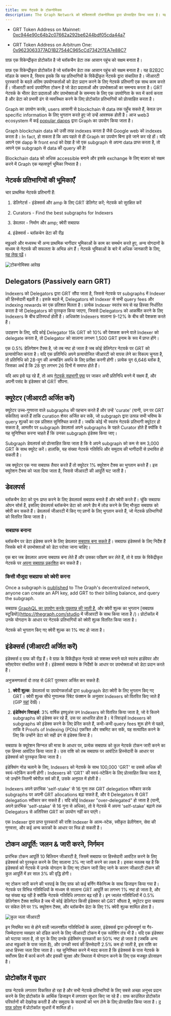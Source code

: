 ```yaml
---
title: ग्राफ नेटवर्क के टोकनोमिक्स
description: The Graph Network को शक्तिशाली टोकनोमिक्स द्वारा प्रोत्साहित किया जाता है। यहां बताया गया है कि GRT, The Graph का मूल कार्य उपयोगिता टोकन, कैसे काम करता है।
---
```


- GRT Token Address on Mainnet: [0xc944e90c64b2c07662a292be6244bdf05cda44a7](https://etherscan.io/token/0xc944e90c64b2c07662a292be6244bdf05cda44a7)

- GRT Token Address on Arbitrum One: [0x9623063377AD1B27544C965cCd7342f7EA7e88C7](https://arbiscan.io/token/0x9623063377ad1b27544c965ccd7342f7ea7e88c7)

ग्राफ़ एक विकेन्द्रीकृत प्रोटोकॉल है जो ब्लॉकचैन डेटा तक आसान पहुंच को सक्षम बनाता है।

ग्राफ़ एक विकेन्द्रीकृत प्रोटोकॉल है जो ब्लॉकचैन डेटा तक आसान पहुंच को सक्षम बनाता है। यह B2B2C मॉडल के समान है, सिवाय इसके कि यह प्रतिभागियों के विकेंद्रीकृत नेटवर्क द्वारा संचालित है। जीआरटी पुरस्कारों के बदले अंतिम उपयोगकर्ताओं को डेटा प्रदान करने के लिए नेटवर्क प्रतिभागी एक साथ काम करते हैं। जीआरटी कार्य उपयोगिता टोकन है जो डेटा प्रदाताओं और उपभोक्ताओं का समन्वय करता है। GRT नेटवर्क के भीतर डेटा प्रदाताओं और उपभोक्ताओं के समन्वय के लिए एक उपयोगिता के रूप में कार्य करता है और डेटा को प्रभावी ढंग से व्यवस्थित करने के लिए प्रोटोकॉल प्रतिभागियों को प्रोत्साहित करता है।

Graph का उपयोग करके, users आसानी से blockchain से data तक पहुँच सकते हैं, केवल उन specific information के लिए भुगतान करते हुए जो उन्हें आवश्यक होती है। आज web3 ecosystem में कई [popular dapps](https://thegraph.com/explorer) द्वारा Graph का उपयोग किया जाता है।

Graph blockchain data को उसी तरह indexes करता है जैसे Google web को indexes करता है। In fact, हो सकता है कि आप पहले से ही Graph का उपयोग बिना इसे जाने कर रहे हों। यदि आपने एक dapp के front end को देखा है जो एक subgraph से अपना data प्राप्त करता है, तो आपने एक subgraph से data की query की है!

Blockchain data को अधिक accessible बनाने और इसके exchange के लिए बाज़ार को सक्षम करने में Graph एक महत्वपूर्ण भूमिका निभाता है।

## नेटवर्क प्रतिभागियों की भूमिकाएँ

चार प्राथमिक नेटवर्क प्रतिभागी हैं:

1.  डेलिगेटर्स - इंडेक्सर्स और amp के लिए GRT डेलिगेट करें; नेटवर्क को सुरक्षित करें

2.  Curators - Find the best subgraphs for Indexers

3.  डेवलपर - निर्माण और amp; क्वेरी सबग्राफ

4.  इंडेक्सर्स - ब्लॉकचेन डेटा की रीढ़

मछुआरे और मध्यस्थ भी अन्य प्राथमिक भागीदार भूमिकाओं के काम का समर्थन करते हुए, अन्य योगदानों के माध्यम से नेटवर्क की सफलता के अभिन्न अंग हैं। नेटवर्क भूमिकाओं के बारे में अधिक जानकारी के लिए, [यह लेख पढ़ें](https://thegraph.com/blog/the-graph-grt-token-economics/)।

![टोकनोमिक्स आरेख](/img/updated-tokenomics-image.png)

## Delegators (Passively earn GRT)

Indexers को Delegators द्वारा GRT सौंपा जाता है, जिससे नेटवर्क पर subgraphs में Indexer की हिस्सेदारी बढ़ती है। इसके बदले में, Delegators को Indexer से सभी query fees और indexing rewards का एक प्रतिशत मिलता है। प्रत्येक Indexer स्वतंत्र रूप से वह हिस्सा निर्धारित करता है जो Delegators को पुरस्कृत किया जाएगा, जिससे Delegators को आकर्षित करने के लिए Indexers के बीच प्रतिस्पर्धा होती है। अधिकांश Indexers सालाना 9-12% के बीच की पेशकश करते हैं।

उदाहरण के लिए, यदि कोई Delegator 15k GRT को 10% की पेशकश करने वाले Indexer को delegate करता है, तो Delegator को सालाना लगभग 1,500 GRT इनाम के रूप में प्राप्त होंगे।

एक 0.5% डेलिगेशन टैक्स है, जो तब नष्ट हो जाता है जब कोई डेलिगेटर नेटवर्क पर GRT को प्रत्यायोजित करता है। यदि एक प्रतिनिधि अपने प्रत्यायोजित जीआरटी को वापस लेने का विकल्प चुनता है, तो प्रतिनिधि को 28-युग की अनबंडिंग अवधि के लिए प्रतीक्षा करनी होगी। प्रत्येक युग 6,646 ब्लॉक है, जिसका अर्थ है कि 28 युग लगभग 26 दिनों में समाप्त होते हैं।

यदि आप इसे पढ़ रहे हैं, तो आप [नेटवर्क सहभागी पृष्ठ](https://thegraph.com/explorer/participants/indexers) पर जाकर अभी प्रतिनिधि बनने में सक्षम हैं, और अपनी पसंद के इंडेक्सर को GRT सौंपना.

## क्यूरेटर (जीआरटी अर्जित करें)

क्यूरेटर उच्च-गुणवत्ता वाले subgraphs की पहचान करते हैं और उन्हें 'curate' (यानी, उन पर GRT संकेतित) करते हैं ताकि curation शेयर अर्जित कर सकें, जो subgraph द्वारा उत्पन्न सभी भविष्य के query शुल्कों का एक प्रतिशत सुनिश्चित करते हैं। जबकि कोई भी स्वतंत्र नेटवर्क प्रतिभागी क्यूरेटर हो सकता है, आमतौर पर subgraph डेवलपर्स अपने subgraphs के पहले Curator होते हैं क्योंकि वे यह सुनिश्चित करना चाहते हैं कि उनका subgraph इंडेक्स किया जाए।

Subgraph डेवलपर्स को प्रोत्साहित किया जाता है कि वे अपने subgraph को कम से कम 3,000 GRT के साथ क्यूरेट करें। हालांकि, यह संख्या नेटवर्क गतिविधि और समुदाय की भागीदारी से प्रभावित हो सकती है।

जब क्यूरेटर एक नया सबग्राफ तैयार करते हैं तो क्यूरेटर 1% क्यूरेशन टैक्स का भुगतान करते हैं। इस क्यूरेशन टैक्स को जला दिया जाता है, जिससे जीआरटी की आपूर्ति घट जाती है।

## डेवलपर्स

ब्लॉकचैन डेटा को पुनः प्राप्त करने के लिए डेवलपर्स सबग्राफ बनाते हैं और क्वेरी करते हैं। चूंकि सबग्राफ ओपन सोर्स हैं, इसलिए डेवलपर्स ब्लॉकचेन डेटा को अपने डैप में लोड करने के लिए मौजूदा सबग्राफ को क्वेरी कर सकते हैं। डेवलपर्स जीआरटी में किए गए प्रश्नों के लिए भुगतान करते हैं, जो नेटवर्क प्रतिभागियों को वितरित किया जाता है।

### सबग्राफ बनाना

ब्लॉकचैन पर डेटा इंडेक्स करने के लिए डेवलपर [सबग्राफ बना सकते हैं](/developing/creating-a-subgraph/)। सबग्राफ इंडेक्सर्स के लिए निर्देश हैं जिसके बारे में उपभोक्ताओं को डेटा परोसा जाना चाहिए।

एक बार जब डेवलपर अपना सबग्राफ बना लेते हैं और उसका परीक्षण कर लेते हैं, तो वे ग्राफ़ के विकेंद्रीकृत नेटवर्क पर [अपना सबग्राफ़ प्रकाशित](/publishing/publishing-a-subgraph/) कर सकते हैं।

### किसी मौजूदा सबग्राफ को क्वेरी करना

Once a subgraph is [published](/publishing/publishing-a-subgraph/) to The Graph's decentralized network, anyone can create an API key, add GRT to their billing balance, and query the subgraph.

सबग्राफ [GraphQL का उपयोग करके पूछताछ की जाती है](/querying/querying-the-graph/), और क्वेरी शुल्क का भुगतान [सबग्राफ स्टूडियो](https://thegraph.com/studio में जीआरटी के साथ किया जाता है /)। प्रोटोकॉल में उनके योगदान के आधार पर नेटवर्क प्रतिभागियों को क्वेरी शुल्क वितरित किया जाता है।

नेटवर्क को भुगतान किए गए क्वेरी शुल्क का 1% नष्ट हो जाता है।

## इंडेक्सर्स (जीआरटी अर्जित करें)

इंडेक्सर्स द ग्राफ की रीढ़ हैं। वे ग्राफ़ के विकेंद्रीकृत नेटवर्क को सशक्त बनाने वाले स्वतंत्र हार्डवेयर और सॉफ़्टवेयर संचालित करते हैं। इंडेक्सर्स सबग्राफ के निर्देशों के आधार पर उपभोक्ताओं को डेटा प्रदान करते हैं।

अनुक्रमणकर्ता दो तरह से GRT पुरस्कार अर्जित कर सकते हैं:

1.  **क्वेरी शुल्क**: डेवलपर्स या उपयोगकर्ताओं द्वारा subgraph डेटा क्वेरी के लिए भुगतान किए गए GRT। क्वेरी शुल्क सीधे गुणात्मक रिबेट फंक्शन के अनुसार Indexers को वितरित किए जाते हैं (GIP [यहां](https://forum.thegraph.com/t/gip-0051-exponential-query-fee-rebates-for-indexers/4162) देखें)।

2.  **इंडेक्सिंग रिवार्ड्स**: 3% वार्षिक इश्यूअंस उन Indexers को वितरित किया जाता है, जो वे कितने subgraphs को इंडेक्स कर रहे हैं, उस पर आधारित होता है। ये रिवार्ड्स Indexers को subgraphs को इंडेक्स करने के लिए प्रेरित करते हैं, कभी-कभी query fees शुरू होने से पहले, ताकि वे Proofs of Indexing (POIs) एकत्रित और सबमिट कर सकें, यह सत्यापित करने के लिए कि उन्होंने डेटा को सही ढंग से इंडेक्स किया है।

सबग्राफ के क्यूरेशन सिग्नल की मात्रा के आधार पर, प्रत्येक सबग्राफ को कुल नेटवर्क टोकन जारी करने का एक हिस्सा आवंटित किया जाता है। उस राशि को तब सबग्राफ पर आवंटित हिस्सेदारी के आधार पर इंडेक्सर्स को पुरस्कृत किया जाता है।

इंडेक्सिंग नोड चलाने के लिए, Indexers को नेटवर्क के साथ 100,000 'GRT' या उससे अधिक की स्वयं-स्टेकिंग करनी होगी। Indexers को 'GRT' की स्वयं-स्टेकिंग के लिए प्रोत्साहित किया जाता है, जो उन्होंने जितनी क्वेरीज़ सर्व की हैं, उसके अनुपात में होती है।

Indexers अपने प्रारंभिक 'self-stake' से 16 गुना तक GRT delegation स्वीकार करके subgraphs पर अपनी GRT allocations बढ़ा सकते हैं, और वे Delegators से GRT delegation स्वीकार कर सकते हैं। यदि कोई Indexer "over-delegated" हो जाता है (यानी, अपने प्रारंभिक 'self-stake' से 16 गुना से अधिक), तो वे नेटवर्क में अपना 'self-stake' बढ़ाने तक Delegators से अतिरिक्त GRT का उपयोग नहीं कर पाएंगे।

एक Indexer द्वारा प्राप्त पुरस्कारों की राशि Indexer के आत्म-स्टेक, स्वीकृत डेलीगेशन, सेवा की गुणवत्ता, और कई अन्य कारकों के आधार पर भिन्न हो सकती है।

## टोकन आपूर्ति: जलन & जारी करने, निर्गमन

प्रारंभिक टोकन आपूर्ति 10 बिलियन जीआरटी है, जिसमें सबग्राफ पर हिस्सेदारी आवंटित करने के लिए इंडेक्सर्स को पुरस्कृत करने के लिए सालाना 3% नए जारी करने का लक्ष्य है। इसका मतलब यह है कि इंडेक्सर्स को नेटवर्क में उनके योगदान के लिए नए टोकन जारी किए जाने के कारण जीआरटी टोकन की कुल आपूर्ति में हर साल 3% की वृद्धि होगी।

नए टोकन जारी करने की भरपाई के लिए ग्राफ को कई बर्निंग मैकेनिज्म के साथ डिजाइन किया गया है। नेटवर्क पर विभिन्न गतिविधियों के माध्यम से सालाना GRT आपूर्ति का लगभग 1% नष्ट हो जाता है, और यह संख्या बढ़ रही है क्योंकि नेटवर्क गतिविधि लगातार बढ़ रही है। इन ज्वलंत गतिविधियों में 0.5% डेलिगेशन टैक्स शामिल है जब भी कोई डेलिगेटर किसी इंडेक्सर को GRT सौंपता है, क्यूरेटर द्वारा सबग्राफ पर संकेत देने पर 1% क्यूरेशन टैक्स, और ब्लॉकचैन डेटा के लिए 1% क्वेरी शुल्क शामिल होता है।

![कुल जला जीआरटी](/img/total-burned-grt.jpeg)

इन नियमित रूप से होने वाली ज्वलनशील गतिविधियों के अलावा, इंडेक्सर्स द्वारा दुर्भावनापूर्ण या गैर-जिम्मेदाराना व्यवहार को दंडित करने के लिए जीआरटी टोकन में एक स्लेशिंग तंत्र भी है। यदि एक इंडेक्सर को घटाया जाता है, तो युग के लिए उनके इंडेक्सिंग पुरस्कारों का 50% नष्ट हो जाता है (जबकि अन्य आधा मछुआरे के पास जाता है), और उनकी स्वयं की हिस्सेदारी 2.5% कम हो जाती है, इस राशि का आधा हिस्सा जला दिया जाता है। यह सुनिश्चित करने में मदद करता है कि इंडेक्सर्स के पास नेटवर्क के सर्वोत्तम हित में कार्य करने और इसकी सुरक्षा और स्थिरता में योगदान करने के लिए एक मजबूत प्रोत्साहन है।

## प्रोटोकॉल में सुधार

ग्राफ नेटवर्क लगातार विकसित हो रहा है और सभी नेटवर्क प्रतिभागियों के लिए सबसे अच्छा अनुभव प्रदान करने के लिए प्रोटोकॉल के आर्थिक डिजाइन में लगातार सुधार किए जा रहे हैं। ग्राफ काउंसिल प्रोटोकॉल परिवर्तनों की देखरेख करती है और समुदाय के सदस्यों को भाग लेने के लिए प्रोत्साहित किया जाता है। [द ग्राफ़ फ़ोरम](https://forum.thegraph.com/) में प्रोटोकॉल सुधारों में शामिल हों।
